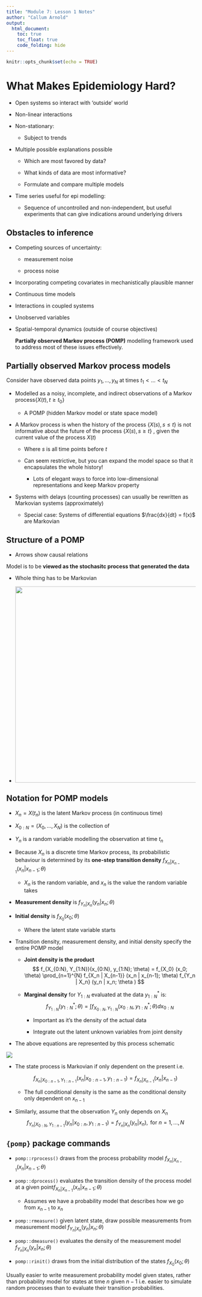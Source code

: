 ```yaml
---
title: "Module 7: Lesson 1 Notes"
author: "Callum Arnold"
output: 
  html_document:
    toc: true
    toc_float: true
    code_folding: hide
---
```


```r
knitr::opts_chunk$set(echo = TRUE)
```

# What Makes Epidemiology Hard?

-   Open systems so interact with 'outside' world

-   Non-linear interactions

-   Non-stationary:

    -   Subject to trends

-   Multiple possible explanations possible

    -   Which are most favored by data?

    -   What kinds of data are most informative?

    -   Formulate and compare multiple models

-   Time series useful for epi modelling:

    -   Sequence of uncontrolled and non-independent, but useful experiments
        that can give indications around underlying drivers

## Obstacles to inference

-   Competing sources of uncertainty:

    -   measurement noise

    -   process noise

-   Incorporating competing covariates in mechanistically plausible manner

-   Continuous time models

-   Interactions in coupled systems

-   Unobserved variables

-   Spatial-temporal dynamics (outside of course objectives)

    **Partially observed Markov process (POMP)** modelling framework used to
    address most of these issues effectively.

## Partially observed Markov process models

Consider have observed data points $y_1, ..., y_N$ at times $t_1 < … < t_N$

-   Modelled as a noisy, incomplete, and indirect observations of a Markov
    process$\{ X(t), t \ge t_0 \}$

    -   A POMP (hidden Markov model or state space model)

-   A Markov process is when the history of the process $\{ X(s), s \le t \}$ is
    not informative about the future of the process $\{ X(s), s \ge t \}$ ,
    given the current value of the process $X(t)$

    -   Where $s$ is all time points before $t$

    -   Can seem restrictive, but you can expand the model space so that it
        encapsulates the whole history!

        -   Lots of elegant ways to force into low-dimensional representations
            and keep Markov property

-   Systems with delays (counting processes) can usually be rewritten as
    Markovian systems (approximately)

    -   Special case: Systems of differential equations $\frac{dx}{dt} = f(x)$
        are Markovian

## Structure of a POMP

-   Arrows show causal relations

Model is to be **viewed as the stochasitc process that generated the data**

-   Whole thing has to be Markovian

-   ![](images/Screen%20Shot%202021-07-11%20at%205.16.08%20PM.png){width="522"}

## Notation for POMP models

-   $X_n = X(t_n)$ is the latent Markov process (in continuous time)

-   $X_{0:N} = (X_0 , … , X_N)$ is the collection of

-   $Y_n$ is a random variable modelling the observation at time $t_n$

-   Because $X_n$ is a discrete time Markov process, its probabilistic behaviour
    is determined by its **one-step transition density**
    $f_{X_n | X_{n-1}} (x_n | x_{n-1}; \theta)$

    -   $X_n$ is the random variable, and $x_n$ is the value the random variable
        takes

-   **Measurement density** is $f_{Y_n | X_n} (y_n | x_n; \theta )$

-   **Initial density** is $f_{X_0} (x_0; \theta)$

    -   Where the latent state variable starts

-   Transition density, measurement density, and initial density specify the
    entire POMP model

    -   **Joint density is the product**$$
        f_{X_{0:N}, Y_{1:N}}(x_{0:N}, y_{1:N}; \theta) = f_{X_0} (x_0; \theta) \prod_{n=1}^{N} f_{X_n | X_{n-1}} (x_n | x_{n-1}; \theta) f_{Y_n | X_n} (y_n | x_n; \theta )
        $$

    -   **Marginal density** for $Y_{1:N}$ evaluated at the data $y_{1:N}^*$
        is:$$
        f_{Y_{1:N}} (y_{1:N}^* ; \theta ) = \int f_{X_{0:N}, Y_{1:N}} (x_{0:N}, y_{1:N}^*; \theta) dx_{0:N}
        $$

        -   Important as it's the density of the actual data

        -   Integrate out the latent unknown variables from joint density

-   The above equations are represented by this process schematic

![](images/Screen%20Shot%202021-07-11%20at%205.46.40%20PM.png)

-   The state process is Markovian if only dependent on the present i.e.

    $$
    f_{X_n | X_{0:n-1}, Y_{1:n-1}} (x_n | x_{0:n-1}, y_{1:n-1}) = f_{X_n | X_{n-1}} (x_n | x_{n-1})
    $$

    -   The full conditional density is the same as the conditional density only
        dependent on $x_{n-1}$

-   Similarly, assume that the observation $Y_n$ only depends on $X_n$ $$
    f_{Y_n | X_{0:N}, Y_{1:n-1}} (y_n | x_{0:n}, y_{1:n-1}) = f_{Y_n | X_n} (y_n | x_n), \text{ for } n = 1, ..., N
    $$

## `{pomp}` package commands

-   `pomp::rprocess()` draws from the process probability model
    $f_{X_n | X_{n-1}} (x_n | x_{n-1}; \theta)$

```{=html}
<!-- -->
```
-   `pomp::dprocess()` evaluates the transition density of the process model at
    a given point$f_{X_n | X_{n-1}} (x_n | x_{n-1}; \theta)$

    -   Assumes we have a probability model that describes how we go from
        $x_{n-1}$ to $x_n$

-   `pomp::rmeasure()` given latent state, draw possible measurements from
    measurement model $f_{Y_n | X_n} (y_n | x_n; \theta)$

-   `pomp::dmeasure()` evaluates the density of the measurement model
    $f_{Y_n | X_n} (y_n | x_n; \theta)$

-   `pomp::rinit()` draws from the initial distribution of the states
    $f_{X_0} (x_0; \theta)$

Usually easier to write measurement probability model given states, rather than
probability model for states at time $n$ given $n-1$ i.e. easier to simulate
random processes than to evaluate their transition probabilities.
